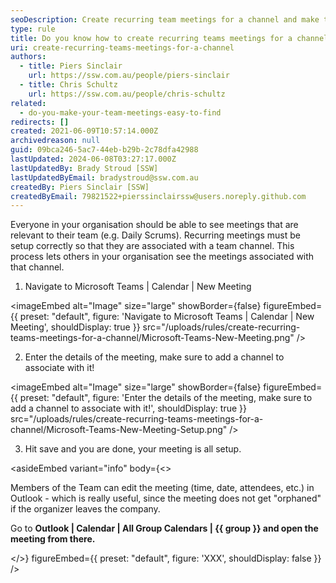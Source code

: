 ```yaml
---
seoDescription: Create recurring team meetings for a channel and make them easily accessible to all members.
type: rule
title: Do you know how to create recurring teams meetings for a channel?
uri: create-recurring-teams-meetings-for-a-channel
authors:
  - title: Piers Sinclair
    url: https://ssw.com.au/people/piers-sinclair
  - title: Chris Schultz
    url: https://ssw.com.au/people/chris-schultz
related:
  - do-you-make-your-team-meetings-easy-to-find
redirects: []
created: 2021-06-09T10:57:14.000Z
archivedreason: null
guid: 09bca246-5ac7-44eb-b29b-2c78dfa42988
lastUpdated: 2024-06-08T03:27:17.000Z
lastUpdatedBy: Brady Stroud [SSW]
lastUpdatedByEmail: bradystroud@ssw.com.au
createdBy: Piers Sinclair [SSW]
createdByEmail: 79821522+pierssinclairssw@users.noreply.github.com
---
```


Everyone in your organisation should be able to see meetings that are relevant to their team (e.g. Daily Scrums). Recurring meetings must be setup correctly so that they are associated with a team channel. This process lets others in your organisation see the meetings associated with that channel.

1. Navigate to Microsoft Teams | Calendar | New Meeting


<imageEmbed
  alt="Image"
  size="large"
  showBorder={false}
  figureEmbed={{
    preset: "default",
    figure: 'Navigate to Microsoft Teams | Calendar | New Meeting',
    shouldDisplay: true
  }}
  src="/uploads/rules/create-recurring-teams-meetings-for-a-channel/Microsoft-Teams-New-Meeting.png"
/>

2. Enter the details of the meeting, make sure to add a channel to associate with it!


<imageEmbed
  alt="Image"
  size="large"
  showBorder={false}
  figureEmbed={{
    preset: "default",
    figure: 'Enter the details of the meeting, make sure to add a channel to associate with it!',
    shouldDisplay: true
  }}
  src="/uploads/rules/create-recurring-teams-meetings-for-a-channel/Microsoft-Teams-New-Meeting-Setup.png"
/>

3. Hit save and you are done, your meeting is all setup.

<asideEmbed
  variant="info"
  body={<>
    
Members of the Team can edit the meeting (time, date, attendees, etc.) in Outlook - which is really useful, since the meeting does not get "orphaned" if the organizer leaves the company.

Go to **Outlook | Calendar | All Group Calendars | {{ group }} and open the meeting from there.**

  </>}
  figureEmbed={{
    preset: "default",
    figure: 'XXX',
    shouldDisplay: false
  }}
/>
